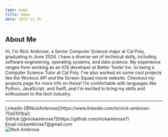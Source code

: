 ```yaml
---
type: page
title: Home
date: 2023-11-25
---
```


## About Me

Hi, I'm Nick Ambrose, a Senior Computer Science major at Cal Poly, graduating in June 2024. 
I have a diverse set of technical skills, including software engineering, operating systems, and data science. 
My experience ranges from working as an IOS developer at Better Texter Inc. to being a Computer Science Tutor at Cal Poly. 
I've also worked on some cool projects like the Workout API and the Screen Squad movie website. 
Checkout my projects page for more info on those! 
I'm comfortable with languages like Python, JavaScript, and Swift, and I'm excited to bring my skills and enthusiasm to the tech industry.

---

<div style={{ display: 'flex', alignItems: 'center', justifyContent: 'space-between' }}>
  <div>
    <i class="bi bi-linkedin"></i> LinkedIn [@NickAmbrose](https://www.linkedin.com/in/nick-ambrose-70a5101ba/)
    <br />
    <i class="bi bi-github"></i> GitHub [@nickambrose7](https://github.com/nickambrose7)
    <br />
    <i class="bi bi-envelope-fill"></i> Email nickambrose7@gmail.com
    <br />
    <i class="bi bi-github"></i>
  </div>
  <Image
    src="/images/headShot.jpg"
    alt="Nick Ambrose"
    width={300}
    height={500}
    priority
    className="next-image"
  />
</div>

